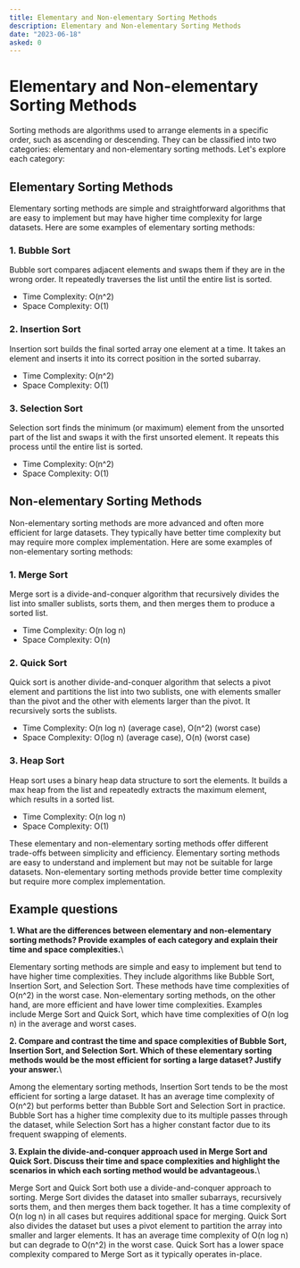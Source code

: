 ```yaml
---
title: Elementary and Non-elementary Sorting Methods
description: Elementary and Non-elementary Sorting Methods
date: "2023-06-18"
asked: 0
---
```


# Elementary and Non-elementary Sorting Methods

Sorting methods are algorithms used to arrange elements in a specific order, such as ascending or descending. They can be classified into two categories: elementary and non-elementary sorting methods. Let's explore each category:

## Elementary Sorting Methods

Elementary sorting methods are simple and straightforward algorithms that are easy to implement but may have higher time complexity for large datasets. Here are some examples of elementary sorting methods:

### 1. Bubble Sort

Bubble sort compares adjacent elements and swaps them if they are in the wrong order. It repeatedly traverses the list until the entire list is sorted.

- Time Complexity: O(n^2)
- Space Complexity: O(1)

### 2. Insertion Sort

Insertion sort builds the final sorted array one element at a time. It takes an element and inserts it into its correct position in the sorted subarray.

- Time Complexity: O(n^2)
- Space Complexity: O(1)

### 3. Selection Sort

Selection sort finds the minimum (or maximum) element from the unsorted part of the list and swaps it with the first unsorted element. It repeats this process until the entire list is sorted.

- Time Complexity: O(n^2)
- Space Complexity: O(1)

## Non-elementary Sorting Methods

Non-elementary sorting methods are more advanced and often more efficient for large datasets. They typically have better time complexity but may require more complex implementation. Here are some examples of non-elementary sorting methods:

### 1. Merge Sort

Merge sort is a divide-and-conquer algorithm that recursively divides the list into smaller sublists, sorts them, and then merges them to produce a sorted list.

- Time Complexity: O(n log n)
- Space Complexity: O(n)

### 2. Quick Sort

Quick sort is another divide-and-conquer algorithm that selects a pivot element and partitions the list into two sublists, one with elements smaller than the pivot and the other with elements larger than the pivot. It recursively sorts the sublists.

- Time Complexity: O(n log n) (average case), O(n^2) (worst case)
- Space Complexity: O(log n) (average case), O(n) (worst case)

### 3. Heap Sort

Heap sort uses a binary heap data structure to sort the elements. It builds a max heap from the list and repeatedly extracts the maximum element, which results in a sorted list.

- Time Complexity: O(n log n)
- Space Complexity: O(1)

These elementary and non-elementary sorting methods offer different trade-offs between simplicity and efficiency. Elementary sorting methods are easy to understand and implement but may not be suitable for large datasets. Non-elementary sorting methods provide better time complexity but require more complex implementation.

## Example questions

**1. What are the differences between elementary and non-elementary sorting
methods? Provide examples of each category and explain their time and space
complexities.**\

Elementary sorting methods are simple and easy to implement but tend to have higher time complexities. They include algorithms like Bubble Sort, Insertion Sort, and Selection Sort. These methods have time complexities of O(n^2) in the worst case. Non-elementary sorting methods, on the other hand, are more efficient and have lower time complexities. Examples include Merge Sort and Quick Sort, which have time complexities of O(n log n) in the average and worst cases.

**2. Compare and contrast the time and space complexities of Bubble Sort, Insertion
Sort, and Selection Sort. Which of these elementary sorting methods would be the
most efficient for sorting a large dataset? Justify your answer.**\

Among the elementary sorting methods, Insertion Sort tends to be the most efficient for sorting a large dataset. It has an average time complexity of O(n^2) but performs better than Bubble Sort and Selection Sort in practice. Bubble Sort has a higher time complexity due to its multiple passes through the dataset, while Selection Sort has a higher constant factor due to its frequent swapping of elements.

**3. Explain the divide-and-conquer approach used in Merge Sort and Quick Sort. Discuss
their time and space complexities and highlight the scenarios in which each sorting
method would be advantageous.**\

Merge Sort and Quick Sort both use a divide-and-conquer approach to sorting. Merge Sort divides the dataset into smaller subarrays, recursively sorts them, and then merges them back together. It has a time complexity of O(n log n) in all cases but requires additional space for merging. Quick Sort also divides the dataset but uses a pivot element to partition the array into smaller and larger elements. It has an average time complexity of O(n log n) but can degrade to O(n^2) in the worst case. Quick Sort has a lower space complexity compared to Merge Sort as it typically operates in-place.
